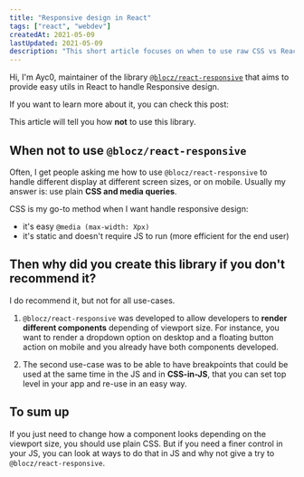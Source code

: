 ```yaml
---
title: "Responsive design in React"
tags: ["react", "webdev"]
createdAt: 2021-05-09
lastUpdated: 2021-05-09
description: "This short article focuses on when to use raw CSS vs React bindings when working with responsive designs"
---
```



Hi, I'm Ayc0, maintainer of the library [`@blocz/react-responsive`](https://www.npmjs.com/package/@blocz/react-responsive) that aims to provide easy utils in React to handle Responsive design.

If you want to learn more about it, you can check this post:

<LinkToPost slug="blocz-react-responsive-v3-is-out" />

This article will tell you how **not** to use this library.

## When not to use `@blocz/react-responsive`

Often, I get people asking me how to use `@blocz/react-responsive` to handle different display at different screen sizes, or on mobile.
Usually my answer is: use plain **CSS and media queries**.

CSS is my go-to method when I want handle responsive design:

- it's easy `@media (max-width: Xpx)`
- it's static and doesn't require JS to run (more efficient for the end user)

## Then why did you create this library if you don't recommend it?

I do recommend it, but not for all use-cases.

1. `@blocz/react-responsive` was developed to allow developers to **render different components** depending of viewport size.
   For instance, you want to render a dropdown option on desktop and a floating button action on mobile and you already have both components developed.

2. The second use-case was to be able to have breakpoints that could be used at the same time in the JS and in **CSS-in-JS**, that you can set top level in your app and re-use in an easy way.

## To sum up

If you just need to change how a component looks depending on the viewport size, you should use plain CSS. But if you need a finer control in your JS, you can look at ways to do that in JS and why not give a try to `@blocz/react-responsive`.
